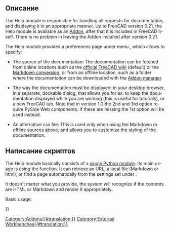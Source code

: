 <languages/>

<span id="Description"></span>
== Описание ==

<div lang="en" dir="ltr" class="mw-content-ltr">
The Help module is responsible for handling all requests for documentation, and displaying it in an appropriate manner. Up to FreeCAD version 0.21, the Help module is available as an [[Std_AddonMgr|Addon]], after that it is included in FreeCAD itself. There is no problem in leaving the Addon installed after version 0.21.
</div>

<div lang="en" dir="ltr" class="mw-content-ltr">
The Help module provides a preferences page under menu {{MenuCommand|Edit → Preferences → General → Help}}, which allows to specify:
</div>

<div lang="en" dir="ltr" class="mw-content-ltr">
* The source of the documentation: The documentation can be fetched from online locations such as the [https://wiki.freecad.org official FreeCAD wiki] (default) or the [https://github.com/FreeCAD/FreeCAD-documentation Markdown conversion], or from an offline location, such as a folder where the documentation can be downloaded with the [[Std_AddonMgr|Addon manager]].
</div>

<div lang="en" dir="ltr" class="mw-content-ltr">
* The way the documentation must be displayed: in your desktop browser, in a separate, dockable dialog, that allows you for ex. to keep the documentation displayed while you are working (this is useful for tutorials), or a new FreeCAD tab. Note that in version 1.0 the 2nd and 3rd option require PySide Web components. If these are missing the 1st option will be used instead.
</div>

<div lang="en" dir="ltr" class="mw-content-ltr">
* An alternative css file: This is used only when using the Markdown or offline sources above, and allows you to customize the styling of the documentation.
</div>

<span id="Scripting"></span>
== Написание скриптов ==

<div lang="en" dir="ltr" class="mw-content-ltr">
The Help module basically consists of a [https://github.com/FreeCAD/FreeCAD/blob/main/src/Mod/Help/Help.py single Python module]. Its main usage is using the {{Incode|show}} function. It can retrieve an URL, a local file (Markdown or html), or find a page automatically from the settings set under {{MenuCommand|Preferences → General → Help}}.
</div>

<div lang="en" dir="ltr" class="mw-content-ltr">
It doesn't matter what you provide, the system will recognize if the contents are HTML or Markdown and render it appropriately.
</div>

<div lang="en" dir="ltr" class="mw-content-ltr">
Basic usage:
</div>

<div lang="en" dir="ltr" class="mw-content-ltr">
{{Code|code=
import Help
Help.show("Draft Line")
Help.show("Draft_Line")  # works with spaces or underscores
Help.show("https://wiki.freecadweb.org/Draft_Line")
Help.show("https://gitlab.com/freecad/FreeCAD-documentation/-/raw/main/wiki/Draft_Line.md")
Help.show("/home/myUser/.FreeCAD/Documentation/Draft_Line.md")
Help.show("http://myserver.com/myfolder/Draft_Line.html")
}}
</div>


{{Userdocnavi{{#translation:}}}}
[[Category:Addons{{#translation:}}]]
[[Category:External Workbenches{{#translation:}}]]